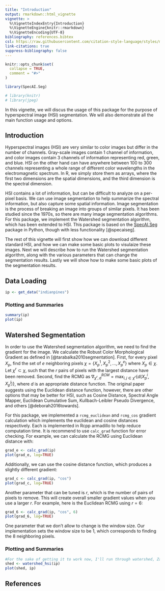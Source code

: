 ```yaml
---
title: "Introduction"
output: rmarkdown::html_vignette
vignette: >
  %\VignetteIndexEntry{Introduction}
  %\VignetteEngine{knitr::rmarkdown}
  %\VignetteEncoding{UTF-8}
bibliography: references.bibtex
csl: https://raw.githubusercontent.com/citation-style-language/styles/master/research-institute-for-nature-and-forest.csl
link-citations: true
suppress-bibliography: false
---
```


```r
knitr::opts_chunk$set(
  collapse = TRUE,
  comment = "#>"
)
```

```r
library(SpecAI.Seg)

# library(knitr)
# library(jpeg)
```

In this vignette, we will discus the usage of this package for the purpose of 
hyperspectral image (HSI) segmentation.
We will also demonstrate all the main function usage and options.

## Introduction

Hyperspectral images (HSI) are very similar to color images but differ in the 
number of channels. 
Gray-scale images contain 1 channel of information, and color images contain 3
channels of information representing red, green, and blue.
HSI on the other hand can have anywhere between 100 to 300 channels representing
a whole range of different color wavelengths in the electromagnetic spectrum.
In R, we simply store them as arrays, where the first two dimensions are the spatial
dimensions, and the third dimension is the spectral dimension.

HSI contains a lot of information, but can be difficult to analyze on a per-pixel
basis.
We can use image segmentation to help summarize the spectral information, but also
capture some spatial information.
Image segmentation is the process of breaking an image into groups of similar pixels.
It has been studied since the 1970s, so there are many image segmentation algorithms.
For this package, we implement the Watershed segmentation algorithm, which has been
extended to HSI.
This package is based on the [SpecAI.Seg](https://github.com/lanl/SpecAI.Seg) package in Python, though with less
functionality [@specaiseg].

The rest of this vignette will first show how we can download different standard
HSI, and how we can make some basic plots to visulaize these images.
Next we will describe how to run the Watershed segmentation algorithm, along with
the various parameters that can change the segmentation results.
Lastly we will show how to make some basic plots of the segmentation results.

## Data Loading

<!-- Kyle, write about your functions and their options -->

```r
ip <- get_data("indianpines")
```


### Plotting and Summaries

<!-- Eric, demonstrate the summary and first basic plotting functions -->
```r
summary(ip)
plot(ip)
```

## Watershed Segmentation

<!-- Scout, write about RCMG -->

In order to use the Watershed segmentation algorithm, we need to find the gradient
for the image.
We calculate the Robust Color Morphological Gradient as defined in [@tarabalka2010segmentation].
First, for every pixel $X_p$, find the set of $e$ neighboring pixels $\chi=\{X_p^1, X_p^2,...,X_p^e\}$ 
where $X_p\in\chi$.
Let $\chi^r\subset \chi$, such that the $r$ pairs of pixels with the largest 
distance have been removed.
Second, find the RCMG as $\nabla_{\chi^r, d}^{RCM}=\max_{i,j\in\chi^r}\{d(X_p^i, X_p^j)\}$, 
where $d$ is an appropriate distance function.
The original paper suggests using the Euclidean distance function, however, 
there are other options that may be better for HSI, such as Cosine Distance, 
Spectral Angle Mapper, Euclidean Cumulative Sum, Kullbach-Leibler Pseudo 
Divergence, and others [@deborah2016towards].

For this package, we implemented a `rcmg_euclidean` and `rcmg_cos` gradient calculation
which implements the euclidean and cosine distances respectively.
Each is implemented in Rcpp armadillo to help reduce computation time.
It is recommend to use `calc_grad` function for error checking.
For example, we can calculate the RCMG using Euclidean distance with:

```r
grad_e <- calc_grad(ip)
plot(grad_e, log=TRUE)
```

Additionally, we can use the cosine distance function, which produces a slightly
different gradient:

```r
grad_c <- calc_grad(ip, "cos")
plot(grad_c, log=TRUE)
```

Another parameter that can be tuned is $r$, which is the number of pairs of pixels
to remove.
This will create overall smaller gradient values when you use a larger $r$.
For example, here is the Euclidean RCMG using $r=6$:

```r
grad_6 <- calc_grad(ip, "cos", 6)
plot(grad_6, log=TRUE)
```

One parameter that we don't allow to change is the window size.
Our implementation sets the window size to be 1, which corresponds to finding
the 8 neighboring pixels.


<!-- Zac, write about the watershed segmentation (our modifications and parameters) and mark boundaries -->

### Plotting and Summaries

<!-- Eric, demonstrate the basic plotting functions for the segmentations -->
```r
#For the sake of getting it to work now, I'll run through watershed, Zac can delete the following lines once he's done with his section
shed <- watershed_hsi(ip)
plot(shed, ip)
```

## References
